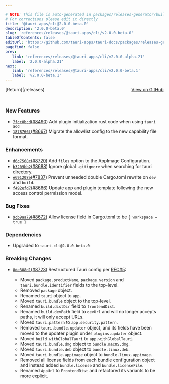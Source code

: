 ```yaml
---

# NOTE: This file is auto-generated in packages/releases-generator/build.ts
# For corrections please edit it directly
title: '@tauri-apps/cli@2.0.0-beta.0'
description: '2.0.0-beta.0'
slug: 'references/releases/@tauri-apps/cli/v2.0.0-beta.0'
tableOfContents: false
editUrl: 'https://github.com/tauri-apps/tauri-docs/packages/releases-generator/build.ts'
pagefind: false
prev:
   link: 'references/releases/@tauri-apps/cli/v2.0.0-alpha.21'
   label: '2.0.0-alpha.21'
next:
   link: 'references/releases/@tauri-apps/cli/v2.0.0-beta.1'
   label: 'v2.0.0-beta.1'
---
```


			

<ReleaseSidebar slug="references/releases/@tauri-apps/cli"  packageName="@tauri-apps/cli" />

<div style="margin-bottom:3rem; display: flex; justify-content: space-between; align-items: center"><span>[Return](/releases)</span><span><a href="https://github.com/tauri-apps/tauri/releases/tag/@tauri-apps/cli-v2.0.0-beta.0">View on GitHub</a></span></div>

### New Features

- [`7fcc0bcd`](https://www.github.com/tauri-apps/tauri/commit/7fcc0bcd3482bbc8771e330942ef6cd78cc8ec35)([#8490](https://www.github.com/tauri-apps/tauri/pull/8490)) Add plugin initialization rust code when using `tauri add`
- [`1878766f`](https://www.github.com/tauri-apps/tauri/commit/1878766f7f81a03b0f0b87ec33ee113d7aa7a902)([#8667](https://www.github.com/tauri-apps/tauri/pull/8667)) Migrate the allowlist config to the new capability file format.

### Enhancements

- [`d6c7568c`](https://www.github.com/tauri-apps/tauri/commit/d6c7568c27445653edf570f3969163bc358ba2ba)([#8720](https://www.github.com/tauri-apps/tauri/pull/8720)) Add `files` option to the AppImage Configuration.
- [`b3209bb2`](https://www.github.com/tauri-apps/tauri/commit/b3209bb28bb379d5046d577c7e42319d6e76ced0)([#8688](https://www.github.com/tauri-apps/tauri/pull/8688)) Ignore global `.gitignore` when searching for tauri directory.
- [`e691208e`](https://www.github.com/tauri-apps/tauri/commit/e691208e7b39bb8e3ffc9bf66cff731a5025ef16)([#7837](https://www.github.com/tauri-apps/tauri/pull/7837)) Prevent unneeded double Cargo.toml rewrite on `dev` and `build`.
- [`f492efd7`](https://www.github.com/tauri-apps/tauri/commit/f492efd7144fdd8d25cac0c4d2389a95ab75fb02)([#8666](https://www.github.com/tauri-apps/tauri/pull/8666)) Update app and plugin template following the new access control permission model.

### Bug Fixes

- [`9cb9aa79`](https://www.github.com/tauri-apps/tauri/commit/9cb9aa7978f231f7da238b33d6ab33fdd2d2c842)([#8672](https://www.github.com/tauri-apps/tauri/pull/8672)) Allow license field in Cargo.toml to be `{ workspace = true }`

### Dependencies

- Upgraded to `tauri-cli@2.0.0-beta.0`

### Breaking Changes

- [`8de308d1`](https://www.github.com/tauri-apps/tauri/commit/8de308d1bf6a855d7a26af58bd0e744938ba47d8)([#8723](https://www.github.com/tauri-apps/tauri/pull/8723)) Restructured Tauri config per [RFC#5](https://github.com/tauri-apps/rfcs/blob/f3e82a6b0c5390401e855850d47dc7b7d9afd684/texts/0005-tauri-config-restructure.md):

  - Moved `package.productName`, `package.version` and `tauri.bundle.identifier` fields to the top-level.
  - Removed `package` object.
  - Renamed `tauri` object to `app`.
  - Moved `tauri.bundle` object to the top-level.
  - Renamed `build.distDir` field to `frontendDist`.
  - Renamed `build.devPath` field to `devUrl` and will no longer accepts paths, it will only accept URLs.
  - Moved `tauri.pattern` to `app.security.pattern`.
  - Removed `tauri.bundle.updater` object, and its fields have been moved to the updater plugin under `plugins.updater` object.
  - Moved `build.withGlobalTauri` to `app.withGlobalTauri`.
  - Moved `tauri.bundle.dmg` object to `bundle.macOS.dmg`.
  - Moved `tauri.bundle.deb` object to `bundle.linux.deb`.
  - Moved `tauri.bundle.appimage` object to `bundle.linux.appimage`.
  - Removed all license fields from each bundle configuration object and instead added `bundle.license` and `bundle.licenseFile`.
  - Renamed `AppUrl` to `FrontendDist` and refactored its variants to be more explicit.

